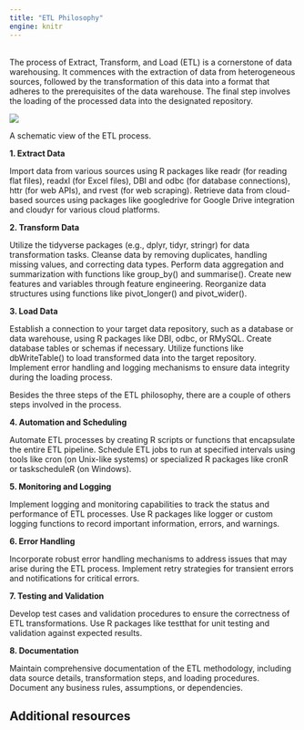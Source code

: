 ```yaml
---
title: "ETL Philosophy"
engine: knitr
---
```


<br>
The process of Extract, Transform, and Load (ETL) is a cornerstone of data warehousing. It commences with the extraction of data from heterogeneous sources, followed by the transformation of this data into a format that adheres to the prerequisites of the data warehouse. The final step involves the loading of the processed data into the designated repository.


::: {#fig-etl}

![](images/etl.svg)

A schematic view of the ETL process.

:::


**1. Extract Data**

Import data from various sources using R packages like readr (for reading flat files), readxl (for Excel files), DBI and odbc (for database connections), httr (for web APIs), and rvest (for web scraping).
Retrieve data from cloud-based sources using packages like googledrive for Google Drive integration and cloudyr for various cloud platforms.

**2. Transform Data**

Utilize the tidyverse packages (e.g., dplyr, tidyr, stringr) for data transformation tasks.
Cleanse data by removing duplicates, handling missing values, and correcting data types.
Perform data aggregation and summarization with functions like group_by() and summarise().
Create new features and variables through feature engineering.
Reorganize data structures using functions like pivot_longer() and pivot_wider().

**3. Load Data**

Establish a connection to your target data repository, such as a database or data warehouse, using R packages like DBI, odbc, or RMySQL.
Create database tables or schemas if necessary.
Utilize functions like dbWriteTable() to load transformed data into the target repository.
Implement error handling and logging mechanisms to ensure data integrity during the loading process.


Besides the three steps of the ETL philosophy, there are a couple of others steps involved in the process.

**4. Automation and Scheduling**

Automate ETL processes by creating R scripts or functions that encapsulate the entire ETL pipeline.
Schedule ETL jobs to run at specified intervals using tools like cron (on Unix-like systems) or specialized R packages like cronR or taskscheduleR (on Windows).

**5. Monitoring and Logging**

Implement logging and monitoring capabilities to track the status and performance of ETL processes.
Use R packages like logger or custom logging functions to record important information, errors, and warnings.

**6. Error Handling**

Incorporate robust error handling mechanisms to address issues that may arise during the ETL process.
Implement retry strategies for transient errors and notifications for critical errors.

**7. Testing and Validation**

Develop test cases and validation procedures to ensure the correctness of ETL transformations.
Use R packages like testthat for unit testing and validation against expected results.

**8. Documentation**

Maintain comprehensive documentation of the ETL methodology, including data source details, transformation steps, and loading procedures.
Document any business rules, assumptions, or dependencies.


## Additional resources
